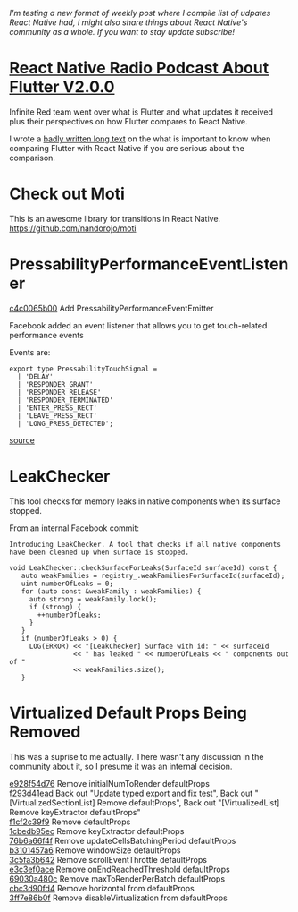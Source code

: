 
_I'm testing a new format of weekly post where I compile list of udpates React Native had, I might also share things about React Native's community as a whole. If you want to stay update subscribe!_

# [React Native Radio Podcast About Flutter V2.0.0](https://reactnativeradio.com/episodes/rnr-193-flutter-2-release)

Infinite Red team went over what is Flutter and what updates it received plus their perspectives on how Flutter compares to React Native.

I wrote a [badly written long text](https://andrei-calazans.com/posts/2019-07-30/choose-between-flutter-react-native) on the what is important to know when comparing Flutter with React Native if you are serious about the comparison.


# Check out Moti

This is an awesome library for transitions in React Native.  https://github.com/nandorojo/moti


# PressabilityPerformanceEventListener 

[c4c0065b00](https://github.com/facebook/react-native/commit/c4c0065b00) Add PressabilityPerformanceEventEmitter  

Facebook added an event listener that allows you to get touch-related performance events

Events are:

```
export type PressabilityTouchSignal =
  | 'DELAY'
  | 'RESPONDER_GRANT'
  | 'RESPONDER_RELEASE'
  | 'RESPONDER_TERMINATED'
  | 'ENTER_PRESS_RECT'
  | 'LEAVE_PRESS_RECT'
  | 'LONG_PRESS_DETECTED';
```

[source](https://github.com/facebook/react-native/blob/c4c0065b0009ced0049c5abc4dddd327ac638928/Libraries/Pressability/PressabilityTypes.js)



# LeakChecker

This tool checks for memory leaks in native components when its surface stopped. 

From an internal Facebook commit:

`Introducing LeakChecker. A tool that checks if all native components have been cleaned up when surface is stopped.`

```
void LeakChecker::checkSurfaceForLeaks(SurfaceId surfaceId) const {
   auto weakFamilies = registry_.weakFamiliesForSurfaceId(surfaceId);
   uint numberOfLeaks = 0;
   for (auto const &weakFamily : weakFamilies) {
     auto strong = weakFamily.lock();
     if (strong) {
       ++numberOfLeaks;
     }
   }
   if (numberOfLeaks > 0) {
     LOG(ERROR) << "[LeakChecker] Surface with id: " << surfaceId
                << " has leaked " << numberOfLeaks << " components out of "
                << weakFamilies.size();
   }
```

# Virtualized Default Props Being Removed

This was a suprise to me actually. There wasn't any discussion in the community about it, so I presume it was an internal decision.

[e928f54d76](https://github.com/facebook/react-native/commit/e928f54d76) Remove initialNumToRender defaultProps  
[f293d41ead](https://github.com/facebook/react-native/commit/f293d41ead) Back out "Update typed export and fix test", Back out "[VirtualizedSectionList] Remove defaultProps", Back out "[VirtualizedList] Remove keyExtractor defaultProps"  
[f1cf2c39f9](https://github.com/facebook/react-native/commit/f1cf2c39f9) Remove defaultProps  
[1cbedb95ec](https://github.com/facebook/react-native/commit/1cbedb95ec) Remove keyExtractor defaultProps  
[76b6a66f4f](https://github.com/facebook/react-native/commit/76b6a66f4f) Remove updateCellsBatchingPeriod defaultProps  
[b3101457a6](https://github.com/facebook/react-native/commit/b3101457a6) Remove windowSize defaultProps  
[3c5fa3b642](https://github.com/facebook/react-native/commit/3c5fa3b642) Remove scrollEventThrottle defaultProps  
[e3c3ef0ace](https://github.com/facebook/react-native/commit/e3c3ef0ace) Remove onEndReachedThreshold defaultProps  
[69030a480c](https://github.com/facebook/react-native/commit/69030a480c) Remove maxToRenderPerBatch defaultProps  
[cbc3d90fd4](https://github.com/facebook/react-native/commit/cbc3d90fd4) Remove horizontal from defaultProps  
[3ff7e86b0f](https://github.com/facebook/react-native/commit/3ff7e86b0f) Remove disableVirtualization from defaultProps  

